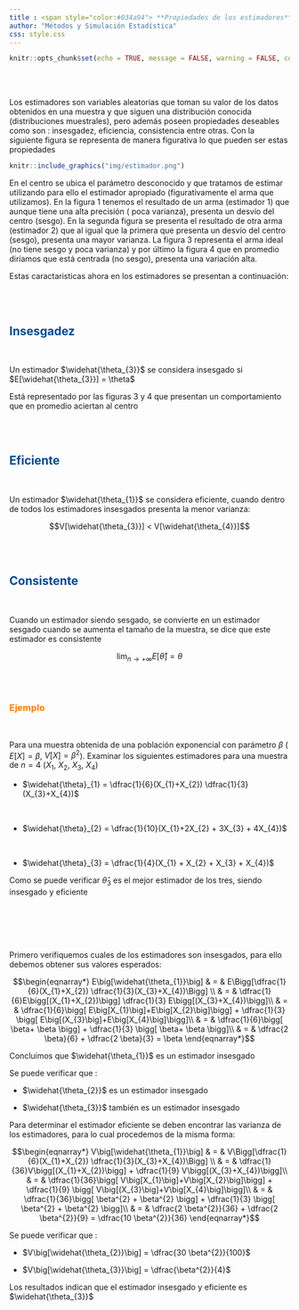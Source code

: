 ```yaml
---
title : <span style="color:#034a94"> **Propiedades de los estimadores**</span>
author: "Métodos y Simulación Estadística"
css: style.css
---
```


```r
knitr::opts_chunk$set(echo = TRUE, message = FALSE, warning = FALSE, comment = NA)
```

<br/><br/>

Los estimadores son variables aleatorias que toman su valor de los datos obtenidos en una muestra y que siguen una distribución conocida (distribuciones muestrales), pero además poseen propiedades deseables como son : insesgadez, eficiencia, consistencia entre otras. Con la siguiente figura se representa de manera figurativa lo que pueden ser estas propiedades 


```r
knitr::include_graphics("img/estimador.png")
```

En el centro se ubica el parámetro desconocido y que tratamos de estimar utilizando para ello el estimador apropiado (figurativamente el arma que utilizamos).  En la figura 1 tenemos el resultado de un arma (estimador 1) que aunque tiene una alta precisión  ( poca varianza), presenta un desvío del centro  (sesgo). En la segunda figura se presenta el resultado de otra arma (estimador 2) que al igual que la primera que presenta un desvío del centro (sesgo), presenta una mayor varianza. La figura 3 representa el arma ideal (no tiene sesgo y poca varianza) y por último la figura 4 que en promedio diríamos que está centrada (no sesgo), presenta una variación alta.

Estas caractaristicas ahora en los estimadores se presentan a continuación:

<br/><br/>

<div class="content-box-blue">
## <span style="color:#034a94">**Insesgadez**</span>

<br/>

Un estimador $\widehat{\theta_{3}}$ se considera insesgado si $E[\widehat{\theta_{3}}] = \theta$

Está representado por las figuras 3 y 4 que presentan un comportamiento que en promedio aciertan al centro
</div>

<br/><br/>

<div class="content-box-blue">
## <span style="color:#034a94">**Eficiente**</span>

<br/>

Un estimador  $\widehat{\theta_{1}}$ se considera eficiente, cuando dentro de todos los estimadores insesgados presenta la menor varianza:

$$V[\widehat{\theta_{3}}] < V[\widehat{\theta_{4}}]$$

</div>
<br/><br/>

<div class="content-box-blue">
## <span style="color:#034a94">**Consistente**</span>

<br/>

Cuando un estimador siendo sesgado, se convierte en un estimador sesgado cuando se aumenta el tamaño de la muestra, se dice que este estimador es consistente


$$\lim_{n \to{+}\infty} E[\widehat{\theta}] = \theta$$

</div>
<br/><br/>


### <span style="color:#FF7F00"> **Ejemplo**</span>

<br/>

Para una muestra obtenida de una población exponencial con parámetro $\beta$ ( $E[X]=\beta$, $V[X]=\beta^{2}$). Examinar los siguientes estimadores para una muestra de $n=4$ ($X_{1}$, $X_{2}$, $X_{3}$, $X_{4}$)

+ $\widehat{\theta}_{1} = \dfrac{1}{6}(X_{1}+X_{2}) \dfrac{1}{3}(X_{3}+X_{4})$

<br/>

+ $\widehat{\theta}_{2} = \dfrac{1}{10}(X_{1}+2X_{2} + 3X_{3} + 4X_{4})$

<br/>

+ $\widehat{\theta}_{3} = \dfrac{1}{4}(X_{1} + X_{2} + X_{3} + X_{4})$


Como se puede verificar  $\widehat{\theta}_{3}$ es el mejor estimador de los tres, siendo insesgado y eficiente

<br/><br/><br/><br/>


Primero verifiquemos cuales de los estimadores son insesgados, para ello debemos obtener sus valores esperados:


$$\begin{eqnarray*}
	E\big[\widehat{\theta_{1}}\big] & = & E\Bigg[\dfrac{1}{6}(X_{1}+X_{2}) \dfrac{1}{3}(X_{3}+X_{4})\Bigg] \\
	& = & \dfrac{1}{6}E\bigg[(X_{1}+X_{2})\bigg] \dfrac{1}{3} E\bigg[(X_{3}+X_{4})\bigg]\\
	& = &  \dfrac{1}{6}\bigg[ E\big[X_{1}\big]+E\big[X_{2}\big]\bigg] + \dfrac{1}{3} \bigg[ E\big[(X_{3}\big]+E\big[X_{4}\big]\bigg]\\
	& = & \dfrac{1}{6}\bigg[ \beta+ \beta  \bigg] + \dfrac{1}{3} \bigg[ \beta+ \beta \bigg]\\
	& = & \dfrac{2 \beta}{6} + \dfrac{2 \beta}{3}  = \beta
\end{eqnarray*}$$

Concluimos que $\widehat{\theta_{1}}$ es un estimador insesgado


Se puede verificar que :  

* $\widehat{\theta_{2}}$ es un estimador insesgado

* $\widehat{\theta_{3}}$ también es un estimador insesgado


Para determinar el estimador eficiente se deben encontrar las varianza de los estimadores, para lo cual procedemos de la misma forma:


$$\begin{eqnarray*}
	V\big[\widehat{\theta_{1}}\big] & = & V\Bigg[\dfrac{1}{6}(X_{1}+X_{2}) \dfrac{1}{3}(X_{3}+X_{4})\Bigg] \\
	& = & \dfrac{1}{36}V\bigg[(X_{1}+X_{2})\bigg] + \dfrac{1}{9} V\bigg[(X_{3}+X_{4})\bigg]\\
	& = &  \dfrac{1}{36}\bigg[ V\big[X_{1}\big]+V\big[X_{2}\big]\bigg] + \dfrac{1}{9} \bigg[ V\big[(X_{3}\big]+V\big[X_{4}\big]\bigg]\\
	& = & \dfrac{1}{36}\bigg[ \beta^{2} + \beta^{2}  \bigg] + \dfrac{1}{3} \bigg[ \beta^{2} + \beta^{2} \bigg]\\
	& = & \dfrac{2 \beta^{2}}{36} + \dfrac{2 \beta^{2}}{9}  = \dfrac{10 \beta^{2}}{36}
\end{eqnarray*}$$


Se puede verificar que :  

* $V\big[\widehat{\theta_{2}}\big] =  \dfrac{30 \beta^{2}}{100}$

* $V\big[\widehat{\theta_{3}}\big] =  \dfrac{\beta^{2}}{4}$

Los resultados indican que el estimador insesgado y eficiente es $\widehat{\theta_{3}}$




